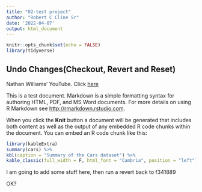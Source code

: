 ```yaml
---
title: "02-test project"
author: "Robert C Cline Sr"
date: '2022-04-07'
output: html_document
---
```


```r
knitr::opts_chunk$set(echo = FALSE)
library(tidyverse)
```

## Undo Changes(Checkout, Revert and Reset)
Nathan Williams' YouTube.  Click [here](https://www.youtube.com/watch?v=UmE0uf5UMzA&t=229)

This is a test document. Markdown is a simple formatting syntax for authoring HTML, PDF, and MS Word documents. For more details on using R Markdown see <http://rmarkdown.rstudio.com>.

When you click the **Knit** button a document will be generated that includes both content as well as the output of any embedded R code chunks within the document. You can embed an R code chunk like this:

```r
library(kableExtra)
summary(cars) %>% 
kbl(caption = "Summary of the Cars dataset") %>% 
kable_classic(full_width = F, html_font = "Cambria", position = "left")  

```

I am going to add some stuff here, then run a revert back to f341889  

OK?   
